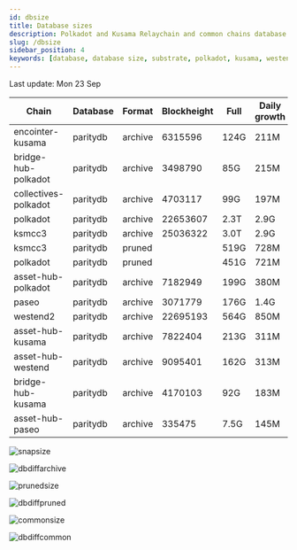 ```yaml
---
id: dbsize
title: Database sizes
description: Polkadot and Kusama Relaychain and common chains database sizes
slug: /dbsize
sidebar_position: 4
keywords: [database, database size, substrate, polkadot, kusama, westend]
---
```



Last update: Mon 23 Sep

| Chain    | Database   | Format | Blockheight | Full         | Daily growth |
| ------------------------| ----------- | -------- | ------- | ---------- | ----- | 
| encointer-kusama | paritydb | archive | 6315596 | 124G | 211M |
| bridge-hub-polkadot | paritydb | archive | 3498790 | 85G | 215M |
| collectives-polkadot | paritydb | archive | 4703117 | 99G | 197M |
| polkadot | paritydb | archive | 22653607 | 2.3T | 2.9G |
| ksmcc3 | paritydb | archive | 25036322 | 3.0T | 2.9G |
| ksmcc3 | paritydb | pruned |  | 519G | 728M |
| polkadot | paritydb | pruned |  | 451G | 721M |
| asset-hub-polkadot | paritydb | archive | 7182949 | 199G | 380M |
| paseo | paritydb | archive | 3071779 | 176G | 1.4G |
| westend2 | paritydb | archive | 22695193 | 564G | 850M |
| asset-hub-kusama | paritydb | archive | 7822404 | 213G | 311M |
| asset-hub-westend | paritydb | archive | 9095401 | 162G | 313M |
| bridge-hub-kusama | paritydb | archive | 4170103 | 92G | 183M |
| asset-hub-paseo | paritydb | archive | 335475 | 7.5G | 145M |

![snapsize](/img/archivesize.png)

![dbdiffarchive](/img/dbdiffrelay.png)

![prunedsize](/img/prunedsize.png)

![dbdiffpruned](/img/dbdiffpruned.png)

![commonsize](/img/commonsize.png)

![dbdiffcommon](/img/dbdiffcommon.png)
